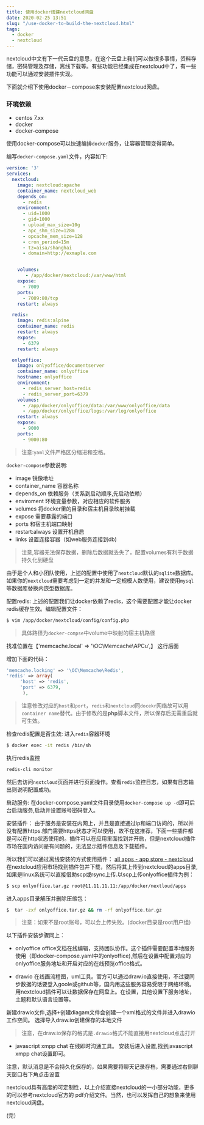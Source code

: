 ```yaml
---
title: 使用docker搭建nextcloud网盘
date: 2020-02-25 13:51
slug: "/use-docker-to-build-the-nextcloud.html"
tags:
  - docker
  - nextcloud
---
```


nextcloud中文有下一代云盘的意思，在这个云盘上我们可以做很多事情，资料存储，密码管理及存储，离线下载等。有些功能已经集成在nextcloud中了，有一些功能可以通过安装插件实现。

下面就介绍下使用docker－compose来安装配置nextcloud网盘。

### 环境依赖
- centos 7.xx
- docker
- docker-compose

使用docker-compose可以快速编排`docker`服务，让容器管理变得简单。

编写`docker-compose.yaml`文件，内容如下:

```yaml
version: '3'
services:
  nextcloud:
    image: nextcloud:apache
    container_name: nextcloud_web
    depends_on:
      - redis
    environment:
      - uid=1000
      - gid=1000
      - upload_max_size=10g
      - apc_shm_size=128m
      - opcache_mem_size=128
      - cron_period=15m
      - tz=aisa/shanghai
      - domain=http://exmaple.com


    volumes:
       - /app/docker/nextcloud:/var/www/html
    expose:
      - 7009
    ports:
      - 7009:80/tcp
    restart: always

  redis:
    image: redis:alpine
    container_name: redis
    restart: always
    expose:
      - 6379
    restart: always

  onlyoffice:
    image: onlyoffice/documentserver
    container_name: onlyoffice
    hostname: onlyoffice
    environment:
      - redis_server_host=redis
      - redis_server_port=6379
    volumes:
      - /app/docker/onlyoffice/data:/var/www/onlyoffice/data
      - /app/docker/onlyoffice/logs:/var/log/onlyoffice
    restart: always
    expose:
      - 9000
    ports:
      - 9000:80
```

> 注意:`yaml`文件严格区分缩进和空格。

`docker-compose`参数说明:
- image
镜像地址
- container_name
容器名称
- depends_on
依赖服务（关系到启动顺序,先启动依赖）
- enviroment
环境变量参数，对应相应的软件服务
- volumes
将docker里的目录和宿主机目录映射挂载
- expose
需要暴露的端口
- ports
和宿主机端口映射
- restart:always
设置开机自启
- links
设置连接容器（如web服务连接到db)

> 注意,容器无法保存数据，删除后数据就丢失了，配置volumes有利于数据持久化到硬盘

由于是个人和小团队使用，上述的配置中使用了`nextcloud`默认的`sqlite`数据库。如果你的`nextcloud`需要考虑到一定的并发和一定规模人数使用，建议使用`mysql`等数据库替换内嵌型数据库。


配置redis:
上述的配置我们让docker依赖了redis，这个需要配置才能让docker redis缓存生效。编辑配置文件：
```bash
$ vim /app/docker/nextcloud/config/config.php
```
> 具体路径为`docker-compse`中volume中映射的宿主机路径


找准位置在【'memcache.local' => '\OC\Memcache\APCu',】 这行后面

增加下面的代码：
```php
'memcache.locking' => '\OC\Memcache\Redis',
'redis' => array(
     'host' => 'redis',
     'port' => 6379,
      ),
```
> 注意修改对应的`host`和`port`，`redis`和`nextcloud`同`docekr`网络故可以用`container name`替代。由于修改的是**php**脚本文件，所以保存后无需重启就可生效。

检查redis配置是否生效:
进入`redis`容器环境
```bash
$ docker exec -it redis /bin/sh
```
执行redis监控
```sh
redis-cli monitor
```
然后去访问`nextcloud`页面并进行页面操作。查看`redis`监控日志，如果有日志输出则说明配置成功。

启动服务:
在docker-compose.yaml文件目录使用`docker-compose up -d`即可后台启动服务,启动并设置账号密码登入。

安装插件：
由于服务是安装在内网上，并且是直接通过ip和端口访问的，所以并没有配置https.部门需要https状态才可以使用，故不在这推荐，下面一些插件都是可以在http状态使用的。插件可以在应用里面找到并开启，但是nextcloud插件市场在国内访问是有问题的，无法显示插件信息及下载插件。

所以我们可以通过离线安装的方式使用插件：
[all apps - app store - nextcloud](https://apps.nextcloud.com/)
在nextcloud应用市场找到插件包并下载，然后将其上传到nextcloud的apps目录,如果是linux系统可以直接借助scp或rsync上传.以scp上传onlyoffice插件为例：
```sh
$ scp onlyoffice.tar.gz root@11.11.11.11:/app/docker/nextloud/apps
```
进入apps目录解压并删除压缩包：
```sh
$  tar -zxf onlyoffice.tar.gz && rm -rf onlyoffice.tar.gz
```
> 注意：如果不是root账号，可以会上传失败。(docker目录是root用户组)

以下插件安装步骤同上：

- onlyoffice
office文档在线编辑，支持团队协作。这个插件需要配置本地服务使用（即docker-compose.yaml中的onlyoffice),然后在设置中配置对应的onlyoffice服务地址和开启对应的在线预览office格式。


- drawio
在线画流程图，uml工具。官方可以通过draw.io直接使用，不过要同步数据的话要登入goole或github等，国内用这些服务容易受限于网络环境。用nextcloud插件可以让数据保存在网盘上。在设置，其他设置下服务地址，主题和默认语言设置等。

新建drawio文件,选择<kbd>+</kbd>创建diagam文件会创建一个xml格式的文件并进入drawio工作空间。
选择导入draw.io创建保存的本地文件
>注意，在draw.io保存的格式是`.drawio`格式不能直接用nextcloud点击打开


- javascript xmpp chat
在线即时沟通工具。
安装后进入设置,找到javascript xmpp chat设置即可。

注意，默认消息是不会持久化保存的，如果需要将聊天记录存档，需要通过右侧聊天窗口右下角点击设置

nextcloud具有高度的可定制性，以上介绍直接nextcloud的一小部分功能，更多的可以参考nextcloud官方的 pdf介绍文件。当然，也可以发挥自己的想象来使用nextcloud网盘。

(完）


